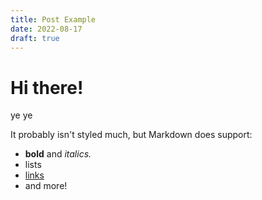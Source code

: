 ```yaml
---
title: Post Example
date: 2022-08-17
draft: true
---
```


# Hi there!

ye ye

It probably isn't styled much, but Markdown does support:
- **bold** and _italics._
- lists
- [links](https://astro.build)
- and more!